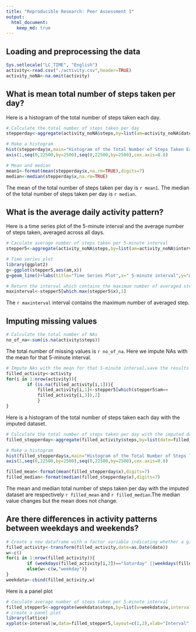```yaml
---
title: "Reproducible Research: Peer Assessment 1"
output: 
  html_document:
    keep_md: true
---
```


## Loading and preprocessing the data

```r
Sys.setlocale("LC_TIME", "English")
activity<-read.csv("./activity.csv",header=TRUE)
activity_noNA<-na.omit(activity)
```

## What is mean total number of steps taken per day?

Here is a histogram of the total number of steps taken each day.
```r

# Calculate the total number of steps taken per day
stepperday<-aggregate(activity_noNA$steps,by=list(am=activity_noNA$date),sum)

# Make a histogram 
hist(stepperday$x,main="Histogram of the Total Number of Steps Taken Each Day",xlab="steps",col="darkblue",breaks=seq(0,22500,by=2500),ylim=c(0,20),xaxt = "n")
axis(1,seq(0,22500,by=2500),seq(0,22500,by=2500),cex.axis=0.8)
```

```r
# Mean and median
mean1<-format(mean(stepperday$x,na.rm=TRUE),digits=7)
median<-median(stepperday$x,na.rm=TRUE)
```

The mean of the total number of steps taken per day is `r mean1`.
The median of the total number of steps taken per day is `r median`.

## What is the average daily activity pattern?

Here is a time series plot of the 5-minute interval and the average number of steps taken, averaged across all days.
```r
# Caculate average number of steps taken per 5-minute interval
stepper5<-aggregate(activity_noNA$steps,by=list(am=activity_noNA$interval),mean)

# Time series plot 
library(ggplot2)
g<-ggplot(stepper5,aes(am,x))
g+geom_line()+labs(title="Time Series Plot",x=" 5-minute interval",y="Average number of steps taken")+xlim(0,2355)
```

```r
# Return the interval which contains the maximum number of averaged step
maxinterval<-stepper5[which.max(stepper5$x),1]
```

The `r maxinterval` interval contains the maximum number of averaged step.

## Imputing missing values

```r
# Calculate the total number of NAs
no_of_na<-sum(is.na(activity$steps))
```

The total number of missing values is `r no_of_na`.
Here we impute NAs with the mean for that 5-minute interval.
```r
# Impute NAs with the mean for that 5-minute interval,save the results to a new dataframe named filled_activity
filled_activity<-activity
for(i in 1:nrow(activity)){
        if (is.na(filled_activity[i,1])){
            filled_activity[i,1]<-stepper5[which(stepper5$am==
            filled_activity[i,3]),2]
            }
}
```

Here is a histogram of the total number of steps taken each day with the imputed dataset.
```r
# Calculate the total number of steps taken per day with the imputed dataset
filled_stepperday<-aggregate(filled_activity$steps,by=list(date=filled_activity$date),sum)

# Make a histogram 
hist(filled_stepperday$x,main="Histogram of the Total Number of Steps Taken Each Day With Imputed Dataset",xlab="steps",col="darkblue",breaks=seq(0,22500,by=2500),ylim=c(0,30),xaxt = "n",cex.main=0.8)
axis(1,seq(0,22500,by=2500),seq(0,22500,by=2500),cex.axis=0.8)
```

```r
filled_mean<-format(mean(filled_stepperday$x),digits=7)
filled_median<-format(median(filled_stepperday$x),digits=7)
```

The mean and median total number of steps taken per day with the imputed dataset are respectively `r filled_mean` and `r filled_median`.The median value changes but the mean does not change.

## Are there differences in activity patterns between weekdays and weekends?

```r
# Create a new dataframe with a factor variable indicating whether a given date is a weekday or weekend day
filled_activity<-transform(filled_activity,date=as.Date(date))
w<-c()
for(i in 1:nrow(filled_activity)){
        if (weekdays(filled_activity[i,2])=="Saturday" ||weekdays(filled_activity[i,2])=="Sunday") {w<-c(w,"weekend")}
        else{w<-c(w,"weekday")} 
}
weekdata<-cbind(filled_activity,w)
```

Here is a panel plot 
```r
# Caculate average number of steps taken per 5-minute interval
filled_stepper5<-aggregate(weekdata$steps,by=list(w=weekdata$w,interval=weekdata$interval),mean)
# create a panel plot
library(lattice)
xyplot(x~interval|w,data=filled_stepper5,layout=c(1,2),xlab="Interval",ylab="Number of steps",type="l",lwd=1.4)
```
